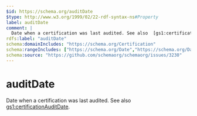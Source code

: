 ```yaml
---
$id: https://schema.org/auditDate
$type: http://www.w3.org/1999/02/22-rdf-syntax-ns#Property
label: auditDate
comment: |
  Date when a certification was last audited. See also  [gs1:certificationAuditDate](https://www.gs1.org/voc/certificationAuditDate).
rdfs:label: "auditDate"
schema:domainIncludes: "https://schema.org/Certification"
schema:rangeIncludes: ["https://schema.org/Date","https://schema.org/DateTime"]
schema:source: "https://github.com/schemaorg/schemaorg/issues/3230"
---
```


# auditDate

Date when a certification was last audited. See also  [gs1:certificationAuditDate](https://www.gs1.org/voc/certificationAuditDate).

